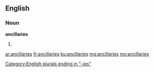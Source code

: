 ==English==

===Noun===
'''ancillaries'''

# {{plural of|ancillary}}

[[Category:English plurals ending in "-ies"]]

[[ar:ancillaries]]
[[fr:ancillaries]]
[[ku:ancillaries]]
[[mg:ancillaries]]
[[my:ancillaries]]